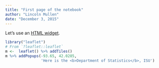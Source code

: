 ```yaml
---
title: "First page of the notebook"
author: "Lincoln Mullen"
date: "December 3, 2015"
---
```


Let's use an [HTML widget](http://www.htmlwidgets.org/).

```r
library("leaflet")
# From `?leaflet::leaflet`
m <-  leaflet() %>% addTiles()
m %>% addPopups(-93.65, 42.0285,
                'Here is the <b>Department of Statistics</b>, ISU')
```
